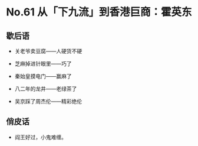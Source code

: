 # No.61 从「下九流」到香港巨商：霍英东

## 歇后语

- 关老爷卖豆腐——人硬货不硬

- 芝麻掉进针眼里——巧了

- 秦始皇摸电门——赢麻了

- 八二年的龙井——老绿茶了

- 吴京踩了周杰伦——精彩绝伦

## 俏皮话

- 阎王好过，小鬼难缠。
